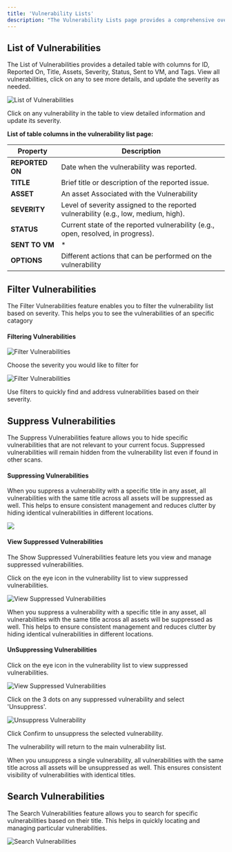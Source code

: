 ```yaml
---
title: 'Vulnerability Lists'
description: "The Vulnerability Lists page provides a comprehensive overview of all identified vulnerabilities, enabling efficient management and remediation. It features detailed lists, suppression options, filtering, and search capabilities to streamline vulnerability tracking."
---
```


## List of Vulnerabilities

The List of Vulnerabilities provides a detailed table with columns for ID, Reported On, Title, Assets, Severity, Status, Sent to VM, and Tags. View all vulnerabilities, click on any to see more details, and update the severity as needed.

<img
  className="glass rounded-xl"
  src="/images/asm2/16.png"
  alt="List of Vulnerabilities"
/>

<Tip>Click on any vulnerability in the table to view detailed information and update its severity.</Tip>



**List of table columns in the vulnerability list page:**

| Property        | Description                                         |
| --------------- | --------------------------------------------------- |
| **REPORTED ON**     | Date when the vulnerability was reported.            |
| **TITLE**           | Brief title or description of the reported issue.   |
| **ASSET**           | An asset Associated with the Vulnerability |
| **SEVERITY**        | Level of severity assigned to the reported vulnerability (e.g., low, medium, high). |
| **STATUS**          | Current state of the reported vulnerability (e.g., open, resolved, in progress). |
| **SENT TO VM**      | * |
| **OPTIONS**         | Different actions that can be performed on the vulnerability |



## Filter Vulnerabilities

The Filter Vulnerabilities feature enables you to filter the vulnerability list based on severity. This helps you to see the vulnerabilities of an specific catagory





#### Filtering Vulnerabilities
<Steps>
  <Step title="Click on Filter Icon">
        <img className="glass rounded-xl" src="/images/asm/22.png" alt="Filter Vulnerabilities" />

  </Step>

  <Step title="Choose The Severity">
    <p>Choose the severity you would like to filter for</p>
    <img className="glass rounded-xl" src="/images/asm/20.png" alt="Filter Vulnerabilities" />
  </Step>

  <Step title="Click on Apply">
  </Step>


</Steps>



<Tip>Use filters to quickly find and address vulnerabilities based on their severity.</Tip>







## Suppress Vulnerabilities

The Suppress Vulnerabilities feature allows you to hide specific vulnerabilities that are not relevant to your current focus. Suppressed vulnerabilities will remain hidden from the vulnerability list even if found in other scans.



#### Suppressing Vulnerabilities


<Warning>When you suppress a vulnerability with a specific title in any asset, all vulnerabilities with the same title across all assets will be suppressed as well. This helps to ensure consistent management and reduces clutter by hiding identical vulnerabilities in different locations.</Warning>

<Steps>
  <Step title="In Options Coulmn, Click on 3 dots next to any vulnerability">
    <img className="glass rounded-xl" src="/images/asm2/17.png"/>
  </Step>

  <Step title="Click on Supress">
  </Step>
</Steps>



#### View Suppressed Vulnerabilities

The Show Suppressed Vulnerabilities feature lets you view and manage suppressed vulnerabilities. 

<Steps>
  <Step title="Click on Eye Icon">
    <p>Click on the eye icon in the vulnerability list to view suppressed vulnerabilities.</p>
    <img className="glass rounded-xl" src="/images/asm2/18.png" alt="View Suppressed Vulnerabilities" />
  </Step>
  <Step title="This will show only suppressed vulnerabilities">
  </Step>
</Steps>

<Warning>When you suppress a vulnerability with a specific title in any asset, all vulnerabilities with the same title across all assets will be suppressed as well. This helps to ensure consistent management and reduces clutter by hiding identical vulnerabilities in different locations.</Warning>







#### UnSuppressing Vulnerabilities
<Steps>
  <Step title="Click on Eye Icon">
    <p>Click on the eye icon in the vulnerability list to view suppressed vulnerabilities.</p>
    <img className="glass rounded-xl" src="/images/asm2/18.png" alt="View Suppressed Vulnerabilities" />
  </Step>

  <Step title="Click on 3 Dots">
    <p>Click on the 3 dots on any suppressed vulnerability and select 'Unsuppress'.</p>
    <img className="glass rounded-xl" src="/images/asm2/19.png" alt="Unsuppress Vulnerability" />
  </Step>

  <Step title="Confirm">
    <p>Click Confirm to unsuppress the selected vulnerability.</p>
  </Step>
</Steps>

<p>The vulnerability will return to the main vulnerability list.</p>


<Warning>When you unsuppress a single vulnerability, all vulnerabilities with the same title across all assets will be unsuppressed as well. This ensures consistent visibility of vulnerabilities with identical titles.</Warning>








## Search Vulnerabilities

The Search Vulnerabilities feature allows you to search for specific vulnerabilities based on their title. This helps in quickly locating and managing particular vulnerabilities.

<img
  className="glass rounded-xl"
  src="/images/asm2/20.png"
  alt="Search Vulnerabilities"
/>

